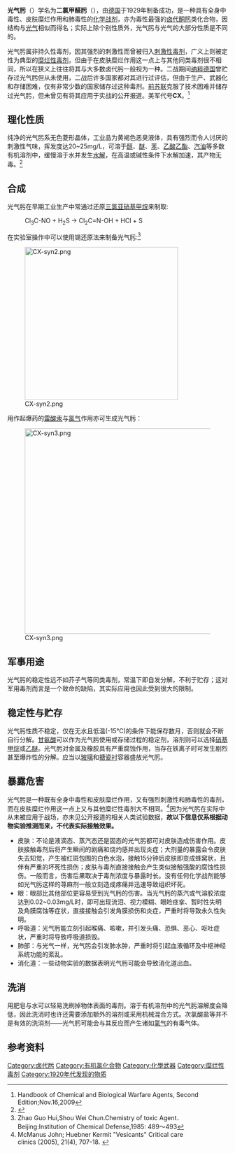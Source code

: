 {{chembox
| verifiedrevid = 400848643
| ImageFileL1 = Phosgene-oxime-2D.png
| ImageSizeL1 = 121
| ImageNameL1 = Full structural formula
| ImageFileR1 = Phosgene-oxime-HF-3D-balls.png
| ImageSizeR1 = 105
| ImageNameR1 = Space-filling model
| IUPACName = Dichloroformaldoxime
| OtherNames = Phosgene oxime、Hornet gas
| Section1 = {{Chembox Identifiers
| ChemSpiderID_Ref = {{chemspidercite|correct|chemspider}}
| ChemSpiderID = 59024
| InChI = 1/CHCl2NO/c2-1(3)4-5/h5H
| InChIKey = JIRJHEXNDQBKRZ-UHFFFAOYAP
| StdInChI_Ref = {{stdinchicite|correct|chemspider}}
| StdInChI = 1S/CHCl2NO/c2-1(3)4-5/h5H
| StdInChIKey_Ref = {{stdinchicite|correct|chemspider}}
| StdInChIKey = JIRJHEXNDQBKRZ-UHFFFAOYSA-N
| CASNo_Ref = {{cascite|correct|CAS}}
| CASNo = 1794-86-1
| PubChem = 65582
| SMILES = Cl/C(Cl)=N\O
}}
| Section2 = {{Chembox Properties
| C=1|H=1|N=1|O=1|Cl=2
| Appearance = 无色菱形晶体
| Density = 
| MeltingPt = 39-40 ℃
| BoilingPt = 129 ℃
| Solubility = 70%(77°F) }}
| Section3 = {{Chembox Hazards
| MainHazards = 剧毒(LD<sub>50</sub>:1.8g
LC<sub>50</sub>:3200mg-min/m³)
| FlashPt = 
| Autoignition = }}
}}
'''光气肟'''（{{lang|en|Phosgene oxime}}）学名为'''二氯甲醛肟'''（{{lang|en|Dichloroformaldoxime}}），由[[德国|德国]]于1929年制备成功，是一种具有全身中毒性、皮肤糜烂作用和肺毒性的[[化学战剂|化学战剂]]，亦为毒性最强的[[卤代酮肟|卤代酮肟]]类化合物，因结构与[[光气|光气]]相似而得名；实际上除个别性质外，光气肟与光气的大部分性质是不同的。

光气肟属非持久性毒剂，因其强烈的刺激性而曾被归入[[刺激性毒剂|刺激性毒剂]]，广义上则被定性为典型的[[糜烂性毒剂|糜烂性毒剂]]，但由于在皮肤糜烂作用这一点上与其他同类毒剂很不相同，所以在狭义上往往将其与大多数卤代肟一般视为一种{{tsl|en|Nettle agent|荨麻剂}}。二战期间[[纳粹德国|纳粹德国]]曾贮存过光气肟但从未使用，二战后许多国家都对其进行过评估，但由于生产、武器化和存储困难，仅有非常少数的国家储存过这种毒剂。[[前苏联|前苏联]]克服了技术困难并储存过光气肟，但未曾见有将其应用于实战的公开报道。美军代号'''CX'''。<ref>Handbook of Chemical and Biological Warfare Agents, Second Edition;Nov.16,2009</ref>

==理化性质==
纯净的光气肟系无色菱形晶体，工业品为黄褐色恶臭液体，具有强烈而令人讨厌的刺激性气味，挥发度达20~25mg/L，可溶于[[醇|醇]]、[[醚|醚]]、[[苯|苯]]、[[乙酸乙酯|乙酸乙酯]]、[[汽油|汽油]]等多数有机溶剂中，缓慢溶于水并发生[[水解|水解]]，在高温或碱性条件下水解加速，其产物无毒。<ref>{{Cite web |url=http://www.emedicine.com/emerg/topic903.htm |title=EMedicine: Urticants, Phosgene Oxime |accessdate=2013-11-16 |archive-date=2008-10-06 |archive-url=https://web.archive.org/web/20081006162024/http://www.emedicine.com/emerg/topic903.htm |dead-url=no }}</ref>

==合成==
光气肟在早期工业生产中常通过还原[[三氯亚硝基甲烷|三氯亚硝基甲烷]]来制取:
:Cl<sub>3</sub>C-NO + H<sub>2</sub>S → Cl<sub>2</sub>C=N-OH + HCl + S

在实验室操作中可以使用锡还原法来制备光气肟:<ref>Zhao Guo Hui,Shou Wei Chun.Chemistry of toxic Agent．Beijing:Institution of Chemical Defense,1985: 489～493</ref>

[[File:CX-syn2.png|350px]]

用作起爆药的[[雷酸汞|雷酸汞]]与[[氯气|氯气]]作用亦可生成光气肟：

[[File:CX-syn3.png|470px]]

==军事用途==
光气肟的稳定性远不如芥子气等同类毒剂，常温下即自发分解，不利于贮存；这对军用毒剂而言是一个致命的缺陷，其实际应用也因此受到很大的限制。

==稳定性与贮存==
光气肟性质不稳定，仅在无水且低温(-15℃)的条件下能保存数月，否则就会不断自行分解。[[甘氨酸|甘氨酸]]可以作为光气肟使用或存储过程的稳定剂，溶剂则可以选择[[硝基甲烷|硝基甲烷]]或[[乙醚|乙醚]]。光气肟对金属及橡胶具有严重腐蚀作用，当存在铁离子时可发生剧烈甚至爆炸性的分解。应当以[[玻璃|玻璃]]和[[搪瓷|搪瓷衬]]容器盛放光气肟。

==暴露危害==
光气肟是一种既有全身中毒性和皮肤糜烂作用，又有强烈刺激性和肺毒性的毒剂，而在皮肤糜烂作用这一点上又与其他糜烂性毒剂大不相同。<ref>McManus John; Huebner Kermit "Vesicants" Critical care clinics (2005), 21(4), 707-18. {{DOI|10.1016/j.ccc.2005.06.005}}</ref>因为光气肟在实际中从未被应用于战场，亦未见公开报道的相关人类试验数据，'''故以下信息仅系根据动物实验推测而来，不代表实际接触效果。'''
*皮肤：不论是液滴态、蒸汽态还是固态的光气肟都可对皮肤造成伤害作用。皮肤接触毒剂后将产生瞬间的剧痛和烧灼感并出现炎症；大剂量的暴露会令皮肤失去知觉，产生被红斑包围的白色水泡，接触15分钟后皮肤即变成蜂窝状，且伴有严重的坏死性损伤；皮肤与毒剂直接接触会产生类似接触强酸的腐蚀性损伤。一般而言，伤害后果取决于毒剂浓度与暴露时长。没有任何化学战剂能够如光气肟这样的荨麻剂一般立刻造成疼痛并迅速导致组织坏死。
*眼：眼部比其他部位更容易受到光气肟的伤害。当光气肟的蒸汽或气溶胶浓度达到0.02~0.03mg/L时，即可出现流泪、视力模糊、眼睑痉挛、暂时性失明及角膜腐蚀等症状，直接接触会引发角膜损伤和炎症，严重时将导致永久性失明。
*呼吸道：光气肟能立刻引起喉痛、咳嗽，并引发头痛、恐惧、恶心、呕吐症状，严重时将导致呼吸道损毁。 
*肺部：与光气一样，光气肟会引发肺水肿，严重时将引起血液循环及中枢神经系统功能的紊乱。
*消化道：一些动物实验的数据表明光气肟可能会导致消化道出血。

==洗消==
用肥皂与水可以轻易洗刷掉物体表面的毒剂。溶于有机溶剂中的光气肟溶解度会降低，因此洗消时也许还需要添加额外的溶剂或采用机械混合方式。次氯酸盐等并不是有效的洗消剂——光气肟可能会与其反应而产生诸如[[氯气|氯气]]的有毒气体。

==参考资料==
{{Reflist}}

{{化學武器}}
[[Category:卤代肟|Category:卤代肟]]
[[Category:有机氯化合物|Category:有机氯化合物]]
[[Category:化學武器|Category:化學武器]]
[[Category:糜烂性毒剂|Category:糜烂性毒剂]]
[[Category:1920年代发现的物质|Category:1920年代发现的物质]]